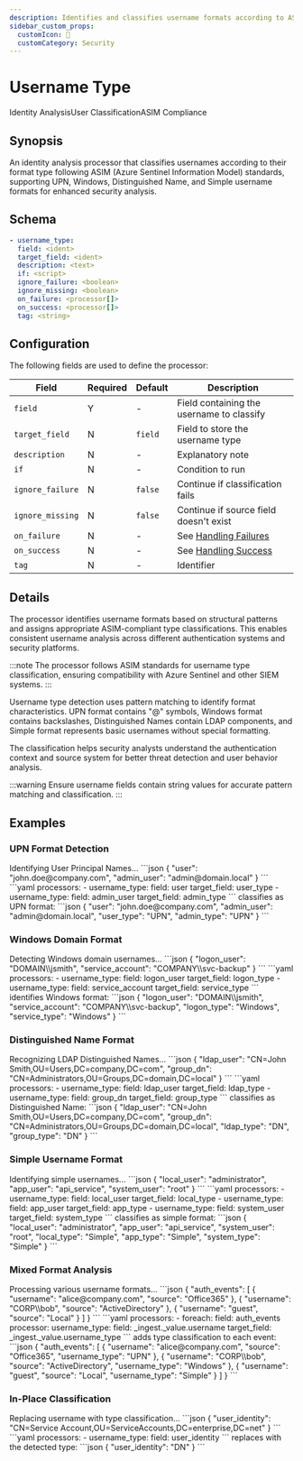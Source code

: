 ```yaml
---
description: Identifies and classifies username formats according to ASIM standards
sidebar_custom_props: 
  customIcon: 👤
  customCategory: Security
---
```


# Username Type

<span className="theme-doc-version-badge badge badge--primary">Identity Analysis</span><span className="theme-doc-version-badge badge badge--secondary">User Classification</span><span className="theme-doc-version-badge badge badge--secondary">ASIM Compliance</span>

## Synopsis

An identity analysis processor that classifies usernames according to their format type following ASIM (Azure Sentinel Information Model) standards, supporting UPN, Windows, Distinguished Name, and Simple username formats for enhanced security analysis.

## Schema

```yaml {1,2}
- username_type:
  field: <ident>
  target_field: <ident>
  description: <text>
  if: <script>
  ignore_failure: <boolean>
  ignore_missing: <boolean>
  on_failure: <processor[]>
  on_success: <processor[]>
  tag: <string>
```

## Configuration

The following fields are used to define the processor:

|Field|Required|Default|Description|
|---|---|---|---|
|`field`|Y|-|Field containing the username to classify|
|`target_field`|N|`field`|Field to store the username type|
|`description`|N|-|Explanatory note|
|`if`|N|-|Condition to run|
|`ignore_failure`|N|`false`|Continue if classification fails|
|`ignore_missing`|N|`false`|Continue if source field doesn't exist|
|`on_failure`|N|-|See [Handling Failures](../handling-failures.mdx)|
|`on_success`|N|-|See [Handling Success](../handling-success.mdx)|
|`tag`|N|-|Identifier|

## Details

The processor identifies username formats based on structural patterns and assigns appropriate ASIM-compliant type classifications. This enables consistent username analysis across different authentication systems and security platforms.

:::note
The processor follows ASIM standards for username type classification, ensuring compatibility with Azure Sentinel and other SIEM systems.
:::

Username type detection uses pattern matching to identify format characteristics. UPN format contains "@" symbols, Windows format contains backslashes, Distinguished Names contain LDAP components, and Simple format represents basic usernames without special formatting.

The classification helps security analysts understand the authentication context and source system for better threat detection and user behavior analysis.

:::warning
Ensure username fields contain string values for accurate pattern matching and classification.
:::

## Examples

### UPN Format Detection

<ExampleGrid>
  <CommentCol>
    Identifying User Principal Names...
  </CommentCol>
  <CodeCol>
    ```json
    {
      "user": "john.doe@company.com",
      "admin_user": "admin@domain.local"
    }
    ```
    ```yaml
    processors:
      - username_type:
        field: user
        target_field: user_type
      - username_type:
        field: admin_user
        target_field: admin_type
    ```
  </CodeCol>
  <CommentCol>
    classifies as UPN format:
  </CommentCol>
  <CodeCol>
    ```json
    {
      "user": "john.doe@company.com",
      "admin_user": "admin@domain.local",
      "user_type": "UPN",
      "admin_type": "UPN"
    }
    ```
  </CodeCol>
</ExampleGrid>

### Windows Domain Format

<ExampleGrid>
  <CommentCol>
    Detecting Windows domain usernames...
  </CommentCol>
  <CodeCol>
    ```json
    {
      "logon_user": "DOMAIN\\jsmith",
      "service_account": "COMPANY\\svc-backup"
    }
    ```
    ```yaml
    processors:
      - username_type:
        field: logon_user
        target_field: logon_type
      - username_type:
        field: service_account
        target_field: service_type
    ```
  </CodeCol>
  <CommentCol>
    identifies Windows format:
  </CommentCol>
  <CodeCol>
    ```json
    {
      "logon_user": "DOMAIN\\jsmith",
      "service_account": "COMPANY\\svc-backup",
      "logon_type": "Windows",
      "service_type": "Windows"
    }
    ```
  </CodeCol>
</ExampleGrid>

### Distinguished Name Format

<ExampleGrid>
  <CommentCol>
    Recognizing LDAP Distinguished Names...
  </CommentCol>
  <CodeCol>
    ```json
    {
      "ldap_user": "CN=John Smith,OU=Users,DC=company,DC=com",
      "group_dn": "CN=Administrators,OU=Groups,DC=domain,DC=local"
    }
    ```
    ```yaml
    processors:
      - username_type:
        field: ldap_user
        target_field: ldap_type
      - username_type:
        field: group_dn
        target_field: group_type
    ```
  </CodeCol>
  <CommentCol>
    classifies as Distinguished Name:
  </CommentCol>
  <CodeCol>
    ```json
    {
      "ldap_user": "CN=John Smith,OU=Users,DC=company,DC=com",
      "group_dn": "CN=Administrators,OU=Groups,DC=domain,DC=local",
      "ldap_type": "DN",
      "group_type": "DN"
    }
    ```
  </CodeCol>
</ExampleGrid>

### Simple Username Format

<ExampleGrid>
  <CommentCol>
    Identifying simple usernames...
  </CommentCol>
  <CodeCol>
    ```json
    {
      "local_user": "administrator",
      "app_user": "api_service",
      "system_user": "root"
    }
    ```
    ```yaml
    processors:
      - username_type:
        field: local_user
        target_field: local_type
      - username_type:
        field: app_user
        target_field: app_type
      - username_type:
        field: system_user
        target_field: system_type
    ```
  </CodeCol>
  <CommentCol>
    classifies as simple format:
  </CommentCol>
  <CodeCol>
    ```json
    {
      "local_user": "administrator",
      "app_user": "api_service",
      "system_user": "root",
      "local_type": "Simple",
      "app_type": "Simple",
      "system_type": "Simple"
    }
    ```
  </CodeCol>
</ExampleGrid>

### Mixed Format Analysis

<ExampleGrid>
  <CommentCol>
    Processing various username formats...
  </CommentCol>
  <CodeCol>
    ```json
    {
      "auth_events": [
        {
          "username": "alice@company.com",
          "source": "Office365"
        },
        {
          "username": "CORP\\bob",
          "source": "ActiveDirectory"
        },
        {
          "username": "guest",
          "source": "Local"
        }
      ]
    }
    ```
    ```yaml
    processors:
      - foreach:
        field: auth_events
        processor:
          username_type:
            field: _ingest._value.username
            target_field: _ingest._value.username_type
    ```
  </CodeCol>
  <CommentCol>
    adds type classification to each event:
  </CommentCol>
  <CodeCol>
    ```json
    {
      "auth_events": [
        {
          "username": "alice@company.com",
          "source": "Office365",
          "username_type": "UPN"
        },
        {
          "username": "CORP\\bob",
          "source": "ActiveDirectory",
          "username_type": "Windows"
        },
        {
          "username": "guest",
          "source": "Local",
          "username_type": "Simple"
        }
      ]
    }
    ```
  </CodeCol>
</ExampleGrid>

### In-Place Classification

<ExampleGrid>
  <CommentCol>
    Replacing username with type classification...
  </CommentCol>
  <CodeCol>
    ```json
    {
      "user_identity": "CN=Service Account,OU=ServiceAccounts,DC=enterprise,DC=net"
    }
    ```
    ```yaml
    processors:
      - username_type:
        field: user_identity
    ```
  </CodeCol>
  <CommentCol>
    replaces with the detected type:
  </CommentCol>
  <CodeCol>
    ```json
    {
      "user_identity": "DN"
    }
    ```
  </CodeCol>
</ExampleGrid>
